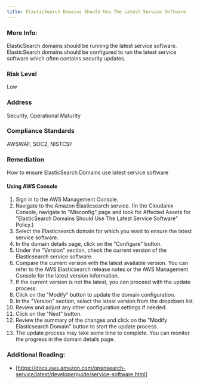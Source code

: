 ```yaml
---
title: ElasticSearch Domains Should Use The Latest Service Software
---
```


### More Info:

ElasticSearch domains should be running the latest service software. ElasticSearch domains should be configured to run the latest service software which often contains security updates.

### Risk Level

Low

### Address

Security, Operational Maturity

### Compliance Standards

AWSWAF, SOC2, NISTCSF

### Remediation

How to ensure ElasticSearch Domains use latest service software

#### Using AWS Console

1. Sign in to the AWS Management Console.
2. Navigate to the Amazon Elasticsearch service.
   (In the Cloudanix Console, navigate to "Misconfig" page and look for Affected Assets for "ElasticSearch Domains Should Use The Latest Service Software" Policy.)
3. Select the Elasticsearch domain for which you want to ensure the latest service software.
4. In the domain details page, click on the "Configure" button.
5. Under the "Version" section, check the current version of the Elasticsearch service software.
6. Compare the current version with the latest available version. You can refer to the AWS Elasticsearch release notes or the AWS Management Console for the latest version information.
7. If the current version is not the latest, you can proceed with the update process.
8. Click on the "Modify" button to update the domain configuration.
9. In the "Version" section, select the latest version from the dropdown list.
10. Review and adjust any other configuration settings if needed.
11. Click on the "Next" button.
12. Review the summary of the changes and click on the "Modify Elasticsearch Domain" button to start the update process.
13. The update process may take some time to complete. You can monitor the progress in the domain details page.

### Additional Reading:

- [https://docs.aws.amazon.com/opensearch-service/latest/developerguide/service-software.html]